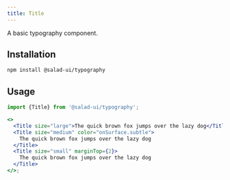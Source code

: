 ```yaml
---
title: Title
---
```



A basic typography component.

## Installation

```bash
npm install @salad-ui/typography
```

## Usage

```jsx
import {Title} from '@salad-ui/typography';

<>
  <Title size="large">The quick brown fox jumps over the lazy dog</Title>
  <Title size="medium" color="onSurface.subtle">
    The quick brown fox jumps over the lazy dog
  </Title>
  <Title size="small" marginTop={2}>
    The quick brown fox jumps over the lazy dog
  </Title>
</>;
```

<Props component={Title} />
